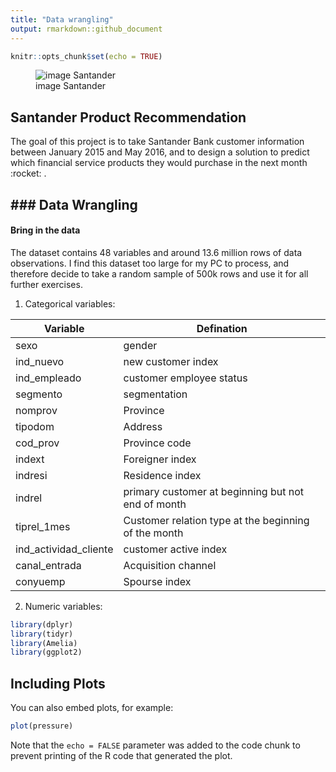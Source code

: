 ```yaml
---
title: "Data wrangling"
output: rmarkdown::github_document
---
```


```r
knitr::opts_chunk$set(echo = TRUE)
```

![image Santander](v2-c3f8056348b2ce53c9455da5936b0679_1200x500.jpg)

## Santander Product Recommendation

The goal of this project is to take Santander Bank customer information between January 2015 and May 2016, and to design a solution to predict which financial service products they would purchase in the next month :rocket: . 

### Data Wrangling
---------------------------------------
#### Bring in the data

The dataset contains 48 variables and around 13.6 million rows of data observations. I find this dataset too large for my PC to process, and therefore decide to take a random sample of 500k rows and use it for all further exercises.

1. Categorical variables:

| Variable               	|  Defination                                             	|
|------------------------	|---------------------------------------------------------	|
| sexo                   	|  gender                                                 	|
| ind_nuevo              	|  new customer index                                     	|
| ind_empleado           	|  customer employee status                               	|
| segmento               	|  segmentation                                           	|
| nomprov                	|  Province                                               	|
| tipodom                	|  Address                                                	|
| cod_prov               	|  Province code                                          	|
| indext                 	|  Foreigner index                                        	|
| indresi                	|  Residence index                                        	|
| indrel                 	|  primary customer at beginning but   not end of month   	|
| tiprel_1mes            	|  Customer relation type at the   beginning of the month 	|
| ind_actividad_cliente  	|  customer active index                                  	|
| canal_entrada          	|  Acquisition channel                                    	|
| conyuemp               	|  Spourse index                                          	|
2. Numeric variables:

```r
library(dplyr)
library(tidyr)
library(Amelia)
library(ggplot2)

```

## Including Plots

You can also embed plots, for example:

```r
plot(pressure)
```

Note that the `echo = FALSE` parameter was added to the code chunk to prevent printing of the R code that generated the plot.
